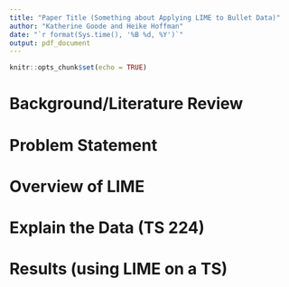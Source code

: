```yaml
---
title: "Paper Title (Something about Applying LIME to Bullet Data)"
author: "Katherine Goode and Heike Hoffman"
date: "`r format(Sys.time(), '%B %d, %Y')`"
output: pdf_document
---
```


```r
knitr::opts_chunk$set(echo = TRUE)
```

# Background/Literature Review

# Problem Statement

# Overview of LIME

# Explain the Data (TS 224)

# Results (using LIME on a TS)